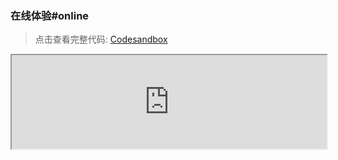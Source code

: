 

### 在线体验#online

> 点击查看完整代码: [Codesandbox](https://codesandbox.io/p/sandbox/page-spy-with-react-k3pzzt)

<iframe
  width="100%"
  src="https://codesandbox.io/embed/k3pzzt?view=editor+%2B+preview&module=%2Fpublic%2Findex.html"
  title="page-spy-with-react"
  allow="accelerometer; ambient-light-sensor; camera; encrypted-media; geolocation; gyroscope; hid; microphone; midi; payment; usb; vr; xr-spatial-tracking"
  sandbox="allow-forms allow-modals allow-popups allow-presentation allow-same-origin allow-scripts"
/>

### 接入使用#usage

#### 第一步#step-1

在客户端的项目中加载 `<script>`:

```html
<!-- PageSpy SDK -->
<script crossorigin="anonymous" src="{deployUrl}/page-spy/index.min.js"></script>

<!-- 插件（非必须，但建议使用） -->
<script crossorigin="anonymous" src="{deployUrl}/plugin/data-harbor/index.min.js"></script>
<script crossorigin="anonymous" src="{deployUrl}/plugin/rrweb/index.min.js"></script>
```

#### 第二步#step-2

初始化 PageSpy 和插件，它们的初始化参数都提供了可选的 [配置项]({VITE_SDK_BROWSER_REPO}) 用于自定义 SDK 的行为：

<blockquote>
  <details>
    <summary>引入的插件提供了哪些功能？</summary>
    <div>
      [DataHarborPlugin]({VITE_PLUGIN_DATA_HARBOR}) 和 [RRWebPlugin]({VITE_PLUGIN_RRWEB}) 两个插件，主要用于拓展 PageSpy 的能力：
      - **DataHarborPlugin**：PageSpy 本身仅支持在线模式，即调试期间「客户端和调试端必须同时在线」，DataHarborPlugin 让 PageSpy 实现了离线模式的调试。点击 [离线日志回放](./offline-log) 查看更多详细信息；
      - **RRWebPlugin**：记录用户操作轨迹，底层使用 [rrweb](https://github.com/rrweb-io/rrweb/blob/master/guide.zh_CN.md)。通常和 DataHarborPlugin 绑定在一起使用。

      你也可以通过 [开发插件](./plugins)，定制属于你自己的 PageSpy！
    </div>
  </details>
</blockquote>

```html
<script>
  window.$harbor = new DataHarborPlugin();
  window.$rrweb = new RRWebPlugin();

  [window.$harbor, window.$rrweb].forEach(p => {
    PageSpy.registerPlugin(p)
  })

  window.$pageSpy = new PageSpy();
</script>
```

以上就是在浏览器项目中接入 PageSpy 的全部流程，接入完成后点击顶部菜单 <Tooltip title="菜单默认隐藏，部署后可见" color="purple"><a href="javascript:void(0)">开始调试</a></Tooltip> 使用！

### 在框架中集成#framework

PageSpy 通过 CodeSandbox 平台发布了与当下流行的所有框架的接入指南，大家可以前往在线体验：

- **React**：[CodeSandbox - PageSpy in React](https://codesandbox.io/p/sandbox/page-spy-with-react-k3pzzt)
- **Vue**：[CodeSandbox - PageSpy in Vue](https://codesandbox.io/p/sandbox/page-spy-with-vue-ft35qs)
- **Svelte**：[CodeSandbox - PageSpy in Svelte](https://codesandbox.io/p/sandbox/page-spy-with-svelte-p6mxd6)
- **Angular**：[CodeSandbox - PageSpy in Angular](https://codesandbox.io/p/sandbox/page-spy-with-angular-6wg3ps)
- **Nextjs**：[CodeSandbox - PageSpy in Nextjs](https://codesandbox.io/p/sandbox/page-spy-with-nextjs-5htxv5)
- **Nuxtjs**：[CodeSandbox - PageSpy in Nuxtjs](https://codesandbox.io/p/sandbox/page-spy-with-nuxtjs-8znq22)

### 使用浏览器插件

PageSpy 提供浏览器插件让你无需集成任何代码，即可在任何网页上使用 PageSpy！

是的，你没看错！通过 PageSpy 的浏览器插件你可以调试几乎所有网页！少数网站设置了 CSP 策略可能会导致插件无法生效。

#### 安装

前往 [浏览器插件](https://github.com/HuolalaTech/page-spy-extension/tree/main/packages/online-pagespy-extension) 仓库，按照 README 文档安装即可。

#### 面板参数

<a href={extensionDesc} target="_blank">
  <img src={extensionDesc} />
</a>

<blockquote>
  <details>
    <summary>参考示例：调试百度</summary>
    <a href={debugBaidu} target="_blank">
      <img src={debugBaidu} />
    </a>
  </details>
</blockquote>
